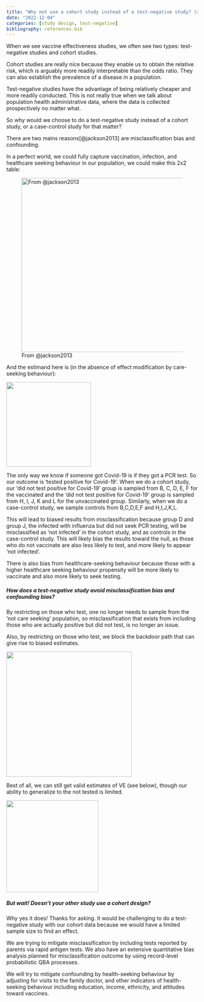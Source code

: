 ```yaml
---
title: "Why not use a cohort study instead of a test-negative study? (and vice versa)"
date: "2022-12-04"
categories: [study design, test-negative]
bibliography: references.bib
---
```


When we see vaccine effectiveness studies, we often see two types: test-negative studies and cohort studies.

Cohort studies are really nice because they enable us to obtain the relative risk, which is arguably more readily interpretable than the odds ratio. They can also establish the prevalence of a disease in a population.

Test-negative studies have the advantage of being relatively cheaper and more readily conducted. This is not really true when we talk about population health administrative data, where the data is collected prospectively no matter what.

So why would we choose to do a test-negative study instead of a cohort study, or a case-control study for that matter?

There are two mains reasons[@jackson2013] are misclassification bias and confounding.

In a perfect world, we could fully capture vaccination, infection, and healthcare seeking behaviour in our population, we could make this 2x2 table:

![From @jackson2013](images/Screen%20Shot%202022-12-04%20at%209.00.13%20PM.png){width="459"}

And the estimand here is (in the absence of effect modification by care-seeking behaviour):

![](images/Screen%20Shot%202022-12-04%20at%209.02.11%20PM.png){width="223"}

The only way we know if someone got Covid-19 is if they got a PCR test. So our outcome is 'tested positive for Covid-19'. When we do a cohort study, our 'did not test positive for Covid-19' group is sampled from B, C, D, E, F for the vaccinated and the 'did not test positive for Covid-19' group is sampled from H, I, J, K and L for the unvaccinated group. Similarly, when we do a case-control study, we sample controls from B,C,D,E,F and H,I,J,K,L.

This will lead to biased results from misclassification because group D and group J, the infected with influenza but did not seek PCR testing, will be misclassified as 'not infected' in the cohort study, and as controls in the case-control study. This will likely bias the results toward the null, as those who do not vaccinate are also less likely to test, and more likely to appear 'not infected'.

There is also bias from healthcare-seeking behaviour because those with a higher healthcare seeking behaviour propensity will be more likely to vaccinate and also more likely to seek testing.

##### How does a test-negative study avoid misclassification bias and confounding bias?

By restricting on those who test, one no longer needs to sample from the 'not care seeking' population, so misclassification that exists from including those who are actually positive but did not test, is no longer an issue.

Also, by restricting on those who test, we block the backdoor path that can give rise to biased estimates.

![](images/paste-CF3B03D8.png){width="330"}

Best of all, we can still get valid estimates of VE (see below), though our ability to generalize to the not tested is limited.

![](images/Screen%20Shot%202022-12-04%20at%2011.27.29%20PM.png){width="242"}

##### But wait! Doesn't your other study use a cohort design?

Why yes it does! Thanks for asking. It would be challenging to do a test-negative study with our cohort data because we would have a limited sample size to find an effect.

We are trying to mitigate misclassification by including tests reported by parents via rapid antigen tests. We also have an extensive quantitative bias analysis planned for misclassification outcome by using record-level probabilistic QBA processes.

We will try to mitigate confounding by health-seeking behaviour by adjusting for visits to the family doctor, and other indicators of health-seeking behaviour including education, income, ethnicity, and attitudes toward vaccines.
